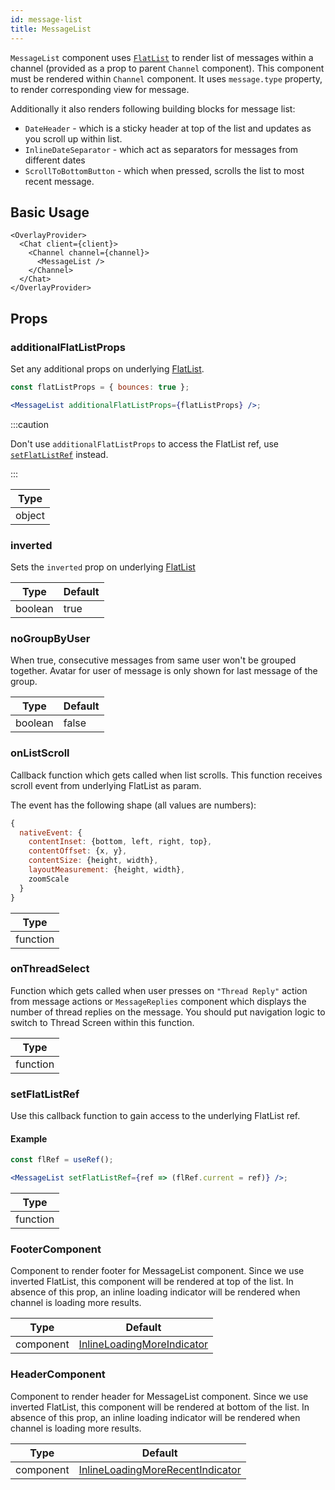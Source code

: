```yaml
---
id: message-list
title: MessageList
---
```


`MessageList` component uses [`FlatList`](https://reactnative.dev/docs/flatlist) to render list of messages within a channel (provided as a prop to parent `Channel` component).
This component must be rendered within `Channel` component. It uses `message.type` property, to render corresponding view for message.

Additionally it also renders following building blocks for message list:

- `DateHeader` - which is a sticky header at top of the list and updates as you scroll up within list.
- `InlineDateSeparator` - which act as separators for messages from different dates
- `ScrollToBottomButton` - which when pressed, scrolls the list to most recent message.

## Basic Usage

```tsx
<OverlayProvider>
  <Chat client={client}>
    <Channel channel={channel}>
      <MessageList />
    </Channel>
  </Chat>
</OverlayProvider>
```

## Props

### additionalFlatListProps

Set any additional props on underlying [FlatList](https://reactnative.dev/docs/flatlist#props).

```jsx
const flatListProps = { bounces: true };

<MessageList additionalFlatListProps={flatListProps} />;
```

:::caution

Don't use `additionalFlatListProps` to access the FlatList ref, use [`setFlatListRef`](#setflatlistref) instead.

:::

| Type   |
| ------ |
| object |

### inverted

Sets the `inverted` prop on underlying [FlatList](https://reactnative.dev/docs/flatlist#inverted)

| Type    | Default |
| ------- | ------- |
| boolean | true    |

### noGroupByUser

When true, consecutive messages from same user won't be grouped together. Avatar for user of message is only shown for last message of the group.

| Type    | Default |
| ------- | ------- |
| boolean | false   |

### onListScroll

Callback function which gets called when list scrolls. This function receives scroll event from underlying FlatList as param.

The event has the following shape (all values are numbers):

```js
{
  nativeEvent: {
    contentInset: {bottom, left, right, top},
    contentOffset: {x, y},
    contentSize: {height, width},
    layoutMeasurement: {height, width},
    zoomScale
  }
}
```

| Type     |
| -------- |
| function |

### onThreadSelect

Function which gets called when user presses on `"Thread Reply"` action from message actions or `MessageReplies` component which displays the number of thread replies on the message.
You should put navigation logic to switch to Thread Screen within this function.

| Type     |
| -------- |
| function |

### setFlatListRef

Use this callback function to gain access to the underlying FlatList ref.

#### Example

```jsx
const flRef = useRef();

<MessageList setFlatListRef={ref => (flRef.current = ref)} />;
```

| Type     |
| -------- |
| function |

<!-- ### threadList

Boolean whether or not the Messages in the MessageList are part of a Thread.

| Type |
| - |
| function | -->

### FooterComponent

Component to render footer for MessageList component. Since we use inverted FlatList, this component will be rendered at top of the list.
In absence of this prop, an inline loading indicator will be rendered when channel is loading more results.

| Type      | Default                                                                                                                                                           |
| --------- | ----------------------------------------------------------------------------------------------------------------------------------------------------------------- |
| component | [InlineLoadingMoreIndicator](https://github.com/GetStream/stream-chat-react-native/blob/master/package/src/components/MessageList/InlineLoadingMoreIndicator.tsx) |

### HeaderComponent

Component to render header for MessageList component. Since we use inverted FlatList, this component will be rendered at bottom of the list.
In absence of this prop, an inline loading indicator will be rendered when channel is loading more results.

| Type      | Default                                                                                                                                                                       |
| --------- | ----------------------------------------------------------------------------------------------------------------------------------------------------------------------------- |
| component | [InlineLoadingMoreRecentIndicator](https://github.com/GetStream/stream-chat-react-native/blob/master/package/src/components/MessageList/InlineLoadingMoreRecentIndicator.tsx) |
